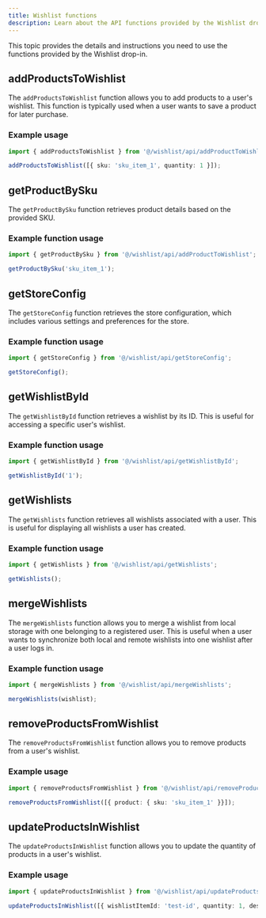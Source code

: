 ```yaml
---
title: Wishlist functions
description: Learn about the API functions provided by the Wishlist drop-in.
---
```



This topic provides the details and instructions you need to use the functions provided by the Wishlist drop-in.

## addProductsToWishlist

The `addProductsToWishlist` function allows you to add products to a user's wishlist.
This function is typically used when a user wants to save a product for later purchase.

### Example usage

```typescript
import { addProductsToWishlist } from '@/wishlist/api/addProductToWishlist';

addProductsToWishlist([{ sku: 'sku_item_1', quantity: 1 }]);
```

## getProductBySku

The `getProductBySku` function retrieves product details based on the provided SKU.

### Example function usage

```typescript
import { getProductBySku } from '@/wishlist/api/addProductToWishlist';

getProductBySku('sku_item_1');
```

## getStoreConfig

The `getStoreConfig` function retrieves the store configuration, which includes various settings and preferences for the store.

### Example function usage

```typescript
import { getStoreConfig } from '@/wishlist/api/getStoreConfig';

getStoreConfig();
```

## getWishlistById

The `getWishlistById` function retrieves a wishlist by its ID. This is useful for accessing a specific user's wishlist.

### Example function usage

```typescript
import { getWishlistById } from '@/wishlist/api/getWishlistById';

getWishlistById('1');
```

## getWishlists

The `getWishlists` function retrieves all wishlists associated with a user. This is useful for displaying all wishlists a user has created.

### Example function usage

```typescript
import { getWishlists } from '@/wishlist/api/getWishlists';

getWishlists();
```

## mergeWishlists

The `mergeWishlists` function allows you to merge a wishlist from local storage with one belonging to a registered user.
This is useful when a user wants to synchronize both local and remote wishlists into one wishlist after a user logs in.

### Example function usage

```typescript
import { mergeWishlists } from '@/wishlist/api/mergeWishlists';

mergeWishlists(wishlist);
```

## removeProductsFromWishlist

The `removeProductsFromWishlist` function allows you to remove products from a user's wishlist.

### Example usage

```typescript
import { removeProductsFromWishlist } from '@/wishlist/api/removeProductsFromWishlist';

removeProductsFromWishlist([{ product: { sku: 'sku_item_1' }}]);
```

## updateProductsInWishlist

The `updateProductsInWishlist` function allows you to update the quantity of products in a user's wishlist.

### Example usage

```typescript
import { updateProductsInWishlist } from '@/wishlist/api/updateProductsInWishlist';

updateProductsInWishlist([{ wishlistItemId: 'test-id', quantity: 1, description: 'Lorem ipsum' }]);
```
